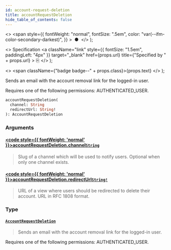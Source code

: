 ```yaml
---
id: account-request-deletion
title: accountRequestDeletion
hide_table_of_contents: false
---
```


  <>
    <span
      style={{
        fontWeight: "normal",
        fontSize: ".5em",
        color: "var(--ifm-color-secondary-darkest)",
      }}
    >
      &nbsp;●&nbsp;
    </span>
  </>
);

  <>
    Specification
    <a
      className="link"
      style={{ fontSize: "1.5em", paddingLeft: "4px" }}
      target="\_blank"
      href={props.url}
      title={"Specified by " + props.url}
    >
      ⎘
    </a>
  </>
);

  <>
    <span className={"badge badge--" + props.class}>{props.text}</span>
  </>
);

Sends an email with the account removal link for the logged-in user.

Requires one of the following permissions: AUTHENTICATED_USER.

```graphql
accountRequestDeletion(
  channel: String
  redirectUrl: String!
): AccountRequestDeletion
```

### Arguments

#### [<code style={{ fontWeight: 'normal' }}>accountRequestDeletion.<b>channel</b></code>](#)<Bullet />[`String`](../../api-reference/scalars/string) <Badge class="secondary" text="scalar"/>

> Slug of a channel which will be used to notify users. Optional when only one channel exists.

#### [<code style={{ fontWeight: 'normal' }}>accountRequestDeletion.<b>redirectUrl</b></code>](#)<Bullet />[`String!`](../../api-reference/scalars/string) <Badge class="secondary" text="non-null"/> <Badge class="secondary" text="scalar"/>

> URL of a view where users should be redirected to delete their account. URL in RFC 1808 format.

### Type

#### [`AccountRequestDeletion`](../../api-reference/objects/account-request-deletion) <Badge class="secondary" text="object"/>

> Sends an email with the account removal link for the logged-in user.

Requires one of the following permissions: AUTHENTICATED_USER.

>
